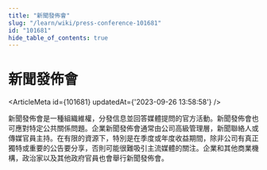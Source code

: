 ```yaml
---
title: "新聞發佈會"
slug: "/learn/wiki/press-conference-101681"
id: "101681"
hide_table_of_contents: true
---
```



# 新聞發佈會

<ArticleMeta id={101681} updatedAt={'2023-09-26 13:58:58'} />
<div className='border-solid border-b border-t-0 my-4 border-[var(--ifm-color-gray-300)]' />

新聞發佈會是一種組織維權，分發信息並回答媒體提問的官方活動。新聞發佈會也可應對特定公共關係問題。企業新聞發佈會通常由公司高級管理層，新聞聯絡人或傳媒官員主持。在有限的資源下，特別是在季度或年度收益期間，除非公司有真正獨特或重要的公告要分享，否則可能很難吸引主流媒體的關注。企業和其他商業機構，政治家以及其他政府官員也會舉行新聞發佈會。
